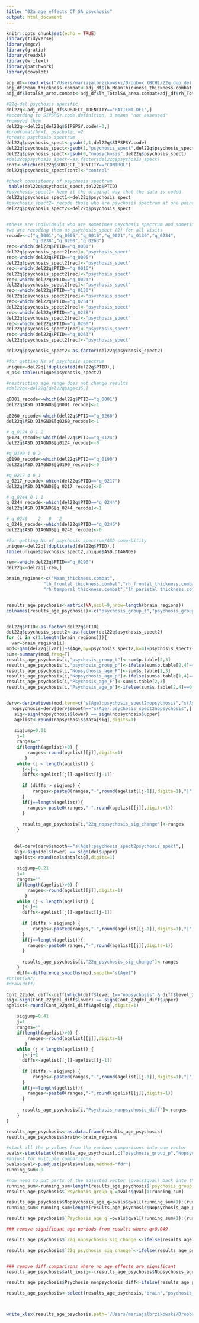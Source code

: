 ```yaml
---
title: "02a_age_effects_CT_SA_psychosis"
output: html_document
---
```


```r
knitr::opts_chunk$set(echo = TRUE)
library(tidyverse)
library(mgcv)
library(gratia)
library(readxl)
library(writexl)
library(patchwork)
library(cowplot)
```




```r
adj_df<-read_xlsx("/Users/mariajalbrzikowski/Dropbox (BCH)/22q_dup_del_sMRI/data/20210628_aftercombat_data.xlsx")
adj_df$Mean_thickness.combat<-adj_df$lh_MeanThickness_thickness.combat+adj_df$rh_MeanThickness_thickness.combat
adj_df$TotalSA_area.combat<-adj_df$lh_TotalSA_area.combat+adj_df$rh_TotalSA_area.combat
```

```r
#22q-del psychosis specific
del22q<-adj_df[adj_df$SUBJECT_IDENTITY=="PATIENT-DEL",]
#according to SIPSPSY.code.definition, 3 means "not assessed"
#removed them
del22q<-del22q[del22q$SIPSPSY.code!=3,]
#prodromal/hr=1, psychotic =2
#create psychosis spectrum
del22q$psychosis_spect<-gsub(2,1,del22q$SIPSPSY.code)
del22q$psychosis_spect<-gsub(1,"psychosis_spect",del22q$psychosis_spect)
del22q$psychosis_spect<-gsub(0,"nopsychosis",del22q$psychosis_spect)
#del22q$psychosis_spect<-as.factor(del22q$psychosis_spect)
cont<-which(del22q$SUBJECT_IDENTITY=="CONTROL")
del22q$psychosis_spect[cont]<-"control"

```


```r
#check consistency of psychosis spectrum
 table(del22q$psychosis_spect,del22q$PTID)
#psychosis_spect1= keep it the original way that the data is coded
del22q$psychosis_spect1<-del22q$psychosis_spect
#psychosis_spect2= recode those who are psychosis spectrum at one point as psychosis spectrum at ALL time points
del22q$psychosis_spect2<-del22q$psychosis_spect


#these are individauls who are sometimes psychosis spectrum and sometimes not psychosis spectrum
#we are recoding them as psychosis_spect (2) for all visits
recode<-c("q_0001","q_0005","q_0016","q_0021","q_0130","q_0234",
          "q_0238","q_0260","q_0263")
rec<-which(del22q$PTID=="q_0001")
del22q$psychosis_spect2[rec]<-"psychosis_spect"
rec<-which(del22q$PTID=="q_0005")
del22q$psychosis_spect2[rec]<-"psychosis_spect"
rec<-which(del22q$PTID=="q_0016")
del22q$psychosis_spect2[rec]<-"psychosis_spect"
rec<-which(del22q$PTID=="q_0021")
del22q$psychosis_spect2[rec]<-"psychosis_spect"
rec<-which(del22q$PTID=="q_0130")
del22q$psychosis_spect2[rec]<-"psychosis_spect"
rec<-which(del22q$PTID=="q_0234")
del22q$psychosis_spect2[rec]<-"psychosis_spect"
rec<-which(del22q$PTID=="q_0238")
del22q$psychosis_spect2[rec]<-"psychosis_spect"
rec<-which(del22q$PTID=="q_0260")
del22q$psychosis_spect2[rec]<-"psychosis_spect"
rec<-which(del22q$PTID=="q_0263")
del22q$psychosis_spect2[rec]<-"psychosis_spect"

del22q$psychosis_spect2<-as.factor(del22q$psychosis_spect2)

#for getting Ns of psychosis spectrum
unique<-del22q[!duplicated(del22q$PTID),]
N_ps<-table(unique$psychosis_spect2)

#restricting age range does not change results 
#del22q<-del22q[del22q$Age<35,]

```

```r

q0001_recode<-which(del22q$PTID=="q_0001")
del22q$ASD.DIAGNOS[q0001_recode]<-1
 
q0260_recode<-which(del22q$PTID=="q_0260")
del22q$ASD.DIAGNOS[q0260_recode]<-1

# q_0124 0 1 2
q0124_recode<-which(del22q$PTID=="q_0124")
del22q$ASD.DIAGNOS[q0124_recode]<-0

#q_0190 1 0 2
q0190_recode<-which(del22q$PTID=="q_0190")
del22q$ASD.DIAGNOS[q0190_recode]<-0

#q_0217 4 0 1
q_0217_recode<-which(del22q$PTID=="q_0217")
del22q$ASD.DIAGNOS[q_0217_recode]<-0

# q_0244 0 1 1
q_0244_recode<-which(del22q$PTID=="q_0244")
del22q$ASD.DIAGNOS[q_0244_recode]<-1

# q_0246	2	0	2
q_0246_recode<-which(del22q$PTID=="q_0246")
del22q$ASD.DIAGNOS[q_0246_recode]<-0

#for getting Ns of psychosis spectrum/ASD comorbitity
unique<-del22q[!duplicated(del22q$PTID),]
table(unique$psychosis_spect2,unique$ASD.DIAGNOS)
```



```r
rem<-which(del22q$PTID=="q_0190")
del22q<-del22q[-rem,]
```


```r
brain_regions<-c("Mean_thickness.combat",
              "lh_frontal_thickness.combat","rh_frontal_thickness.combat","lh_temporal_thickness.combat",
              "rh_temporal_thickness.combat","lh_parietal_thickness.combat","rh_parietal_thickness.combat","lh_occipital_thickness.combat","rh_occipital_thickness.combat")


results_age_psychosis<-matrix(NA,ncol=9,nrow=length(brain_regions))
colnames(results_age_psychosis)<-c("psychosis_group_t","psychosis_group_p","Nopsychosis_age_F","Nopsychosis_age_p","Psychosis_age_F","Psychosis_age_p","22q_nopsychosis_sig_change","22q_psychosis_sig_change","Psychosis_nonpsychosis_diff")


del22q$PTID<-as.factor(del22q$PTID)
del22q$psychosis_spect2<-as.factor(del22q$psychosis_spect2)
for (i in c(1:length(brain_regions))){
  var=brain_regions[i]
mod<-gam(del22q[[var]]~s(Age,by=psychosis_spect2,k=4)+psychosis_spect2+SEX+SCANNER+s(PTID,bs="re"),selection=TRUE,method="REML",data=del22q)
sum<-summary(mod,freq=T) 
results_age_psychosis[i,"psychosis_group_t"]<-sum$p.table[2,3]
results_age_psychosis[i,"psychosis_group_p"]<-ifelse(sum$p.table[2,4]==0,0.00000000000000022,sum$p.table[2,4])
results_age_psychosis[i,"Nopsychosis_age_F"]<-sum$s.table[1,3]
results_age_psychosis[i,"Nopsychosis_age_p"]<-ifelse(sum$s.table[1,4]==0,0.00000000000000022,sum$s.table[1,4])
results_age_psychosis[i,"Psychosis_age_F"]<-sum$s.table[2,3]
results_age_psychosis[i,"Psychosis_age_p"]<-ifelse(sum$s.table[2,4]==0,0.00000000000000022,sum$s.table[2,4])


derv<-derivatives(mod,term=c("s(Age):psychosis_spect2nopsychosis","s(Age):psychosis_spect2psychosis_spect"))
  nopsychosis=derv[derv$smooth=="s(Age):psychosis_spect2nopsychosis",]
   sig<-sign(nopsychosis$lower) == sign(nopsychosis$upper)
   agelist<-round(nopsychosis$data[sig],digits=1)
   
   sigjump=0.21
    j=1
    ranges=""
    if(length(agelist)>0) {
        ranges<-round(agelist[[j]],digits=1)
       }
    while (j < length(agelist)) {
      j<-j+1
      diffs<-agelist[[j]]-agelist[[j-1]]
      
      if (diffs > sigjump) {
          ranges<-paste0(ranges,"-",round(agelist[[j-1]],digits=1),"|",round(agelist[[j]],digits=1))
      }
      if(j==length(agelist)){
        ranges<-paste0(ranges,"-",round(agelist[[j]],digits=1))
      }
      
      results_age_psychosis[i,"22q_nopsychosis_sig_change"]<-ranges
    }
   
   
   del=derv[derv$smooth=="s(Age):psychosis_spect2psychosis_spect",]
   sig<-sign(del$lower) == sign(del$upper)
   agelist<-round(del$data[sig],digits=1)
   
    sigjump=0.21
    j=1
    ranges=""
    if(length(agelist)>0) {
        ranges<-round(agelist[[j]],digits=1)
       }
    while (j < length(agelist)) {
      j<-j+1
      diffs<-agelist[[j]]-agelist[[j-1]]
      
      if (diffs > sigjump) {
          ranges<-paste0(ranges,"-",round(agelist[[j-1]],digits=1),"|",round(agelist[[j]],digits=1))
      }
      if(j==length(agelist)){
        ranges<-paste0(ranges,"-",round(agelist[[j]],digits=1))
      }
      
      results_age_psychosis[i,"22q_psychosis_sig_change"]<-ranges
    }
    diff<-difference_smooths(mod,smooth="s(Age)")
#print(var)
#draw(diff)

Cont_22qdel_diff<-diff[which(diff$level_1=="nopsychosis" & diff$level_2=="psychosis_spect"),]
sig<-sign(Cont_22qdel_diff$lower) == sign(Cont_22qdel_diff$upper)
agelist<-round(Cont_22qdel_diff$Age[sig],digits=1)

    sigjump=0.41
    j=1
    ranges=""
    if(length(agelist)>0) {
        ranges<-round(agelist[[j]],digits=1)
       }
    while (j < length(agelist)) {
      j<-j+1
      diffs<-agelist[[j]]-agelist[[j-1]]
      
      if (diffs > sigjump) {
          ranges<-paste0(ranges,"-",round(agelist[[j-1]],digits=1),"|",round(agelist[[j]],digits=1))
      }
      if(j==length(agelist)){
        ranges<-paste0(ranges,"-",round(agelist[[j]],digits=1))
      }
      
      results_age_psychosis[i,"Psychosis_nonpsychosis_diff"]<-ranges
    }
}

results_age_psychosis<-as.data.frame(results_age_psychosis)
results_age_psychosis$brain<-brain_regions

#stack all the p-values from the various comparisons into one vector
pvals<-stack(stack(results_age_psychosis[,c("psychosis_group_p","Nopsychosis_age_p","Psychosis_age_p")]) )
#adjust for multiple comparisons
pvals$qval<-p.adjust(pvals$values,method="fdr")
running_sum<-0

#now need to put parts of the adjusted vector (pvals$qval) back into the data frame
running_sum<-running_sum+length(results_age_psychosis$`psychosis_group_p`)
results_age_psychosis$`Psychosis_group_q`=pvals$qval[1:running_sum]

results_age_psychosis$Nopsychosis_age_q=pvals$qval[(running_sum+1):(running_sum+length(results_age_psychosis$Nopsychosis_age_p))]
running_sum<-running_sum+length(results_age_psychosis$Nopsychosis_age_p)

results_age_psychosis$`Psychosis_age_q`=pvals$qval[(running_sum+1):(running_sum+length(results_age_psychosis$`Psychosis_age_p`))]

### remove significant age periods from results where q>0.049

results_age_psychosis$`22q_nopsychosis_sig_change`<-ifelse(results_age_psychosis$`Nopsychosis_age_q`>0.049,NA,results_age_psychosis$`22q_nopsychosis_sig_change`)

results_age_psychosis$`22q_psychosis_sig_change`<-ifelse(results_age_psychosis$`Psychosis_age_q`>0.049,NA,results_age_psychosis$`22q_psychosis_sig_change`)


### remove diff comparisons where no age effects are significant
results_age_psychosis$all_insig<-(results_age_psychosis$Nopsychosis_age_q>0.049 & results_age_psychosis$`Psychosis_age_q`>0.049)

results_age_psychosis$Psychosis_nonpsychosis_diff<-ifelse(results_age_psychosis$all_insig,NA,results_age_psychosis$Psychosis_nonpsychosis_diff)

results_age_psychosis<-select(results_age_psychosis,"brain","psychosis_group_t","psychosis_group_p","Psychosis_group_q","Nopsychosis_age_F","Nopsychosis_age_p","Nopsychosis_age_q","Psychosis_age_F","Psychosis_age_p","Psychosis_age_q","22q_nopsychosis_sig_change","22q_psychosis_sig_change","Psychosis_nonpsychosis_diff")



write_xlsx(results_age_psychosis,path='/Users/mariajalbrzikowski/Dropbox (BCH)/22q_dup_del_sMRI/results/Aim2_age_psychosis_CT_results_noICVcov.xlsx')

```






